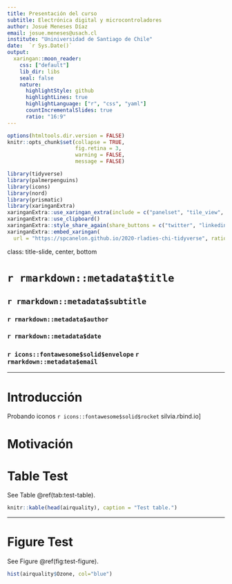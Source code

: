 ---
title: Presentación del curso
subtitle: Electrónica digital y microcontroladores
author: Josué Meneses Díaz
email: josue.meneses@usach.cl
institute: "Uniniversidad de Santiago de Chile"
date:  `r Sys.Date()`
output:
  xaringan::moon_reader:
    css: ["default"]
    lib_dir: libs
    seal: false 
    nature:
      highlightStyle: github
      highlightLines: true
      highlightLanguage: ["r", "css", "yaml"]
      countIncrementalSlides: true
      ratio: "16:9"
---
```{r setup, include=FALSE}
options(htmltools.dir.version = FALSE)
knitr::opts_chunk$set(collapse = TRUE,
                      fig.retina = 3,
                      warning = FALSE,
                      message = FALSE)

library(tidyverse)
library(palmerpenguins)
library(icons)
library(nord)
library(prismatic)
library(xaringanExtra)
xaringanExtra::use_xaringan_extra(include = c("panelset", "tile_view", "share_again"))
xaringanExtra::use_clipboard()
xaringanExtra::style_share_again(share_buttons = c("twitter", "linkedin", "pocket"))
xaringanExtra::embed_xaringan(
  url = "https://spcanelon.github.io/2020-rladies-chi-tidyverse", ratio = "16:9")
```


class: title-slide, center, bottom

# `r rmarkdown::metadata$title`

## `r rmarkdown::metadata$subtitle`

### `r rmarkdown::metadata$author`

### `r rmarkdown::metadata$date`

###  `r icons::fontawesome$solid$envelope` `r rmarkdown::metadata$email`




---

#  Introducción
Probando iconos `r icons::fontawesome$solid$rocket` silvia.rbind.io]



# Motivación  
  
# Table Test
  
See Table\ \@ref(tab:test-table).

```{r test-table}
knitr::kable(head(airquality), caption = "Test table.")
```

---
  
# Figure Test
  
See Figure \@ref(fig:test-figure).

```{r test-figure, fig.cap="Figure test output.", echo=FALSE, out.width="40%"}
hist(airquality$Ozone, col="blue")

```

